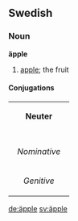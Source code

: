==Swedish==
===Noun===
'''äpple'''

#[[apple]]; the fruit

====Conjugations====
{| border=1 cellspacing=0 
| bgcolor=#FFFFF0 colspan=5 align=center | '''Neuter''' 
|- 
|- bgcolor=#FFFFF0 align=center 
! rowspan=2 | 
| colspan=2 width=105 | ''Singular'' 
| colspan=2 | ''Plural'' 
|- bgcolor=#FFFFF0 align=center 
| width=105 | ''Indefinite'' 
| width=105 | ''Definite'' 
| width=105 | ''Indefinite'' 
|  width=105 | ''Definite'' 
|- align=center 
| width=105 bgcolor=#FFFFF0 | ''Nominative'' 
| [[äpple]] 
| [[äpplet]] 
| [[äpple]] 
| [[äpplen]] 
|- align=center 
| width=105 bgcolor=#FFFFF0 | ''Genitive'' 
| [[äpples]] 
| [[äpplets]] 
| [[äpples]] 
| [[äpplens]]  
|}

[[de:äpple]]
[[sv:äpple]]
